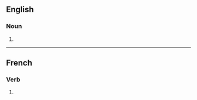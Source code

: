 ==English==

===Noun===
{{head|en|noun form}}

# {{plural of|en|phonon}}

----

==French==

===Verb===
{{head|fr|verb form}}

# {{inflection of|fr|phoner||1|p|pres|indc|;|1|p|impr}}